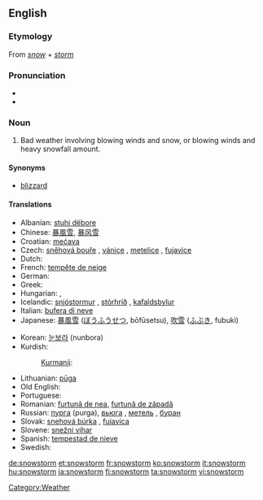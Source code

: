 ==English==

===Etymology===
From ''[[snow]]'' + ''[[storm]]''

===Pronunciation===
* {{IPA|/ˈsnəʊstɔːm/}}
* {{audio|en-us-snowstorm.ogg|Audio (US)}}

===Noun===
{{en-noun}}

# Bad weather involving blowing winds and snow, or blowing winds and heavy snowfall amount.

====Synonyms====
* [[blizzard]]

====Translations====
{{trans-top|bad weather involving blowing winds and snow}}
* Albanian: [[stuhi dëbore]]
* Chinese: [[暴風雪]], [[暴风雪]]
* Croatian: [[mećava]]  {{f}}
* Czech: [[sněhová bouře]]  {{f}},  [[vánice]]  {{f}}, [[metelice]]  {{f}}, [[fujavice]]  {{f}}
* Dutch: {{t+|nl|sneeuwstorm|m}}
* French: [[tempête de neige]] {{f}}
* German: {{t+|de|Schneesturm|m}}
* Greek: {{t+|el|χιονοθύελλα|f|tr=khionoθíela}}
* Hungarian: {{t+|hu|hóvihar}}, {{t-|hu|hóförgeteg}}
* Icelandic: [[snjóstormur]] {{m}}, [[stórhríð]] {{f}}, [[kafaldsbylur]] {{m}}
* Italian: [[bufera di neve]] {{f}}
* Japanese: [[暴風雪]] ([[ぼうふうせつ]], bōfūsetsu), [[吹雪]] ([[ふぶき]], fubuki)
{{trans-mid}}
* Korean: [[눈보라]] (nunbora)
* Kurdish:
*: [[Kurmanji]]: {{t|ku|pûk}} {{f}}
* Lithuanian: [[pūga]] {{f}}
* Old English: {{t-|ang|hriþ|alt=hrīþ|xs=Old English}}
* Portuguese: {{t+|pt|nevasca}}
* Romanian: [[furtună de nea]], [[furtună de zăpadă]]
* Russian: [[пурга]] {{f}} (purga),  [[вьюгa]]  {{f}}, [[мeтeль]]  {{f}}, [[бурaн]]  {{m}}
* Slovak: [[snehová búrka]]  {{f}}, [[fujavica]]  {{f}}
* Slovene: [[snežni vihar]] {{m}}
* Spanish: [[tempestad de nieve]] {{f}}
* Swedish: {{t+|sv|snöstorm}}
{{trans-bottom}}

[[Category:Weather]]

[[de:snowstorm]]
[[et:snowstorm]]
[[fr:snowstorm]]
[[ko:snowstorm]]
[[it:snowstorm]]
[[hu:snowstorm]]
[[ja:snowstorm]]
[[fi:snowstorm]]
[[ta:snowstorm]]
[[vi:snowstorm]]